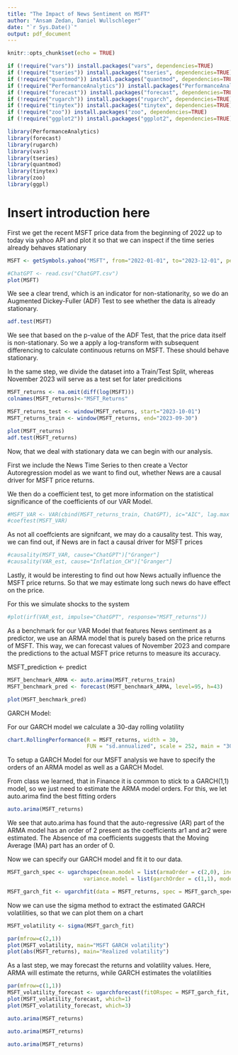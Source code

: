 ```yaml
---
title: "The Impact of News Sentiment on MSFT"
author: "Ansam Zedan, Daniel Wullschleger"
date: "`r Sys.Date()`"
output: pdf_document
---
```


```r
knitr::opts_chunk$set(echo = TRUE)
```

```r
if (!require("vars")) install.packages("vars", dependencies=TRUE)
if (!require("tseries")) install.packages("tseries", dependencies=TRUE)
if (!require("quantmod")) install.packages("quantmod", dependencies=TRUE)
if (!require("PerformanceAnalytics")) install.packages("PerformanceAnalytics", dependencies=TRUE)
if (!require("forecast")) install.packages("forecast", dependencies=TRUE)
if (!require("rugarch")) install.packages("rugarch", dependencies=TRUE)
if (!require("tinytex")) install.packages("tinytex", dependencies=TRUE)
if (!require("zoo")) install.packages("zoo", dependencies=TRUE)
if (!require("ggplot2")) install.packages("ggplot2", dependencies=TRUE)

library(PerformanceAnalytics)
library(forecast)
library(rugarch)
library(vars)
library(tseries)
library(quantmod)
library(tinytex)
library(zoo)
library(ggpl)
```
# Insert introduction here

First we get the recent MSFT price data from the beginning of 2022 up to today via yahoo API and plot it so that we can inspect if the time series already behaves stationary

```r
MSFT <- getSymbols.yahoo("MSFT", from="2022-01-01", to="2023-12-01", periodicity = "daily", auto.assign=FALSE)[,6]

#ChatGPT <- read.csv("ChatGPT.csv")
plot(MSFT)
```
We see a clear trend, which is an indicator for non-stationarity, so we do an Augmented Dickey-Fuller (ADF) Test to see whether the data is already stationary.
 
```r
adf.test(MSFT) 
```

We see that based on the p-value of the ADF Test, that the price data itself is non-stationary.
So we a apply a log-transform with subsequent differencing to calculate continuous returns on MSFT. These should behave stationary.

In the same step, we divide the dataset into a Train/Test Split, whereas November 2023 will serve as a test set for later predicitions

```r
MSFT_returns <- na.omit(diff(log(MSFT)))
colnames(MSFT_returns)<-"MSFT_Returns"

MSFT_returns_test <- window(MSFT_returns, start="2023-10-01")
MSFT_returns_train <- window(MSFT_returns, end="2023-09-30")

plot(MSFT_returns)
adf.test(MSFT_returns)
```
Now, that we deal with stationary data we can begin with our analysis. 

First we include the News Time Series to then create a Vector Autoregression model as we want to find out, whether News are a causal driver for MSFT price returns.

We then do a coefficient test, to get more information on the statistical significance of the coefficients of our VAR Model.

```r
#MSFT_VAR <- VAR(cbind(MSFT_returns_train, ChatGPT), ic="AIC", lag.max = 24)
#coeftest(MSFT_VAR)
```

As not all coeffcients are signifcant, we may do a causality test. This way, we can find out, if  News are in fact a causal driver for MSFT prices



```r
#causality(MSFT_VAR, cause="ChatGPT")["Granger"] 
#causality(VAR_est, cause="Inflation_CH")["Granger"] 

```

Lastly, it would be interesting to find out how  News actually influence the MSFT price returns. So that we may estimate long  such news do have effect on the price.

For this we simulate shocks to the system


```r
#plot(irf(VAR_est, impulse="ChatGPT", response="MSFT_returns"))

```


As a benchmark for our VAR Model that features News sentiment as a predictor, we use an ARMA model that is purely based on the price returns of MSFT. This way, we can forecast values of November 2023 and compare the predictions to the actual MSFT price returns to measure its accuracy.

MSFT_prediction <- predict

```r
MSFT_benchmark_ARMA <- auto.arima(MSFT_returns_train)
MSFT_benchmark_pred <- forecast(MSFT_benchmark_ARMA, level=95, h=43)

plot(MSFT_benchmark_pred)

```













GARCH Model:

For our GARCH model we calculate a 30-day rolling volatility

```r
chart.RollingPerformance(R = MSFT_returns, width = 30,
                         FUN = "sd.annualized", scale = 252, main = "30-day rolling volatility")

```
To setup a GARCH Model for our MSFT analysis we have to specify the orders of an ARMA model as well as a GARCH Model. 

From class we learned, that in Finance it is common to stick to a GARCH(1,1) model, so we just need to estimate the ARMA model orders. For this, we let auto.arima find the best fitting orders


```r
auto.arima(MSFT_returns)
```

We see that auto.arima has found that the auto-regressive (AR) part of the ARMA model has an order of 2 present as the coefficients ar1 and ar2 were estimated. The Absence of ma coefficients suggests that the Moving Average (MA) part has an order of 0.

Now we can specify our GARCH model and fit it to our data.

```r
MSFT_garch_spec <- ugarchspec(mean.model = list(armaOrder = c(2,0), include.mean = TRUE),
                        variance.model = list(garchOrder = c(1,1), model = "sGARCH"))

MSFT_garch_fit <- ugarchfit(data = MSFT_returns, spec = MSFT_garch_spec)
```

Now we can use the sigma method to extract the estimated GARCH volatilities, so that we can plot them on a chart

```r
MSFT_volatility <- sigma(MSFT_garch_fit)

par(mfrow=c(2,1)) 
plot(MSFT_volatility, main="MSFT GARCH volatility")
plot(abs(MSFT_returns), main="Realized volatility")
```

As a last step, we may forecast the returns and volatility values.
Here, ARMA will estimate the returns, while GARCH estimates the volatilities

```r
par(mfrow=c(1,1))
MSFT_volatility_forecast <- ugarchforecast(fitORspec = MSFT_garch_fit, n.ahead = 5)
plot(MSFT_volatility_forecast, which=1)
plot(MSFT_volatility_forecast, which=3)
```

```r
auto.arima(MSFT_returns)
```

```r
auto.arima(MSFT_returns)
```

```r
auto.arima(MSFT_returns)
```

